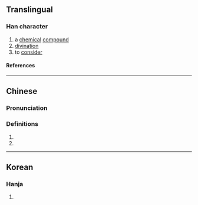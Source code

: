 {{character info/new}}
==Translingual==

===Han character===
{{Han char|rn=25|rad=卜|as=03|sn=5|four=6300|canj=RY|ids=⿰口卜}}

# a [[chemical]] [[compound]]
# [[divination]]
# to [[consider]]

====References====
{{Han ref|kx=0157.290|dkj=02779|dj=0361.180|hdz=10093.020|uh=535F}}

----

==Chinese==
{{zh-forms}}

===Pronunciation===
{{zh-pron
|m=bǔ
|c=buk1
}}

===Definitions===
{{zh-hanzi}}

# {{zh-only used in|卟啉}}
# {{zh-only used in|卟吩}}

----

==Korean==

===Hanja===
{{ko-hanja|hangeul=게|rv=ge|mr=ke}}

# {{defn|lang=ko|sort=卜03}}